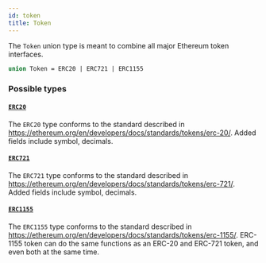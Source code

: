 ```yaml
---
id: token
title: Token
---
```



The `Token` union type is meant to combine all major Ethereum token interfaces.

```graphql
union Token = ERC20 | ERC721 | ERC1155
```


### Possible types

#### [`ERC20`](/reference/objects/erc20) 

The `ERC20` type conforms to the standard described in https://ethereum.org/en/developers/docs/standards/tokens/erc-20/.
Added fields include symbol, decimals.


#### [`ERC721`](/reference/objects/erc721) 

The `ERC721` type conforms to the standard described in https://ethereum.org/en/developers/docs/standards/tokens/erc-721/.
Added fields include symbol, decimals.


#### [`ERC1155`](/reference/objects/erc1155) 

The `ERC1155` type conforms to the standard described in https://ethereum.org/en/developers/docs/standards/tokens/erc-1155/.
ERC-1155 token can do the same functions as an ERC-20 and ERC-721 token, and even both at the same time.




